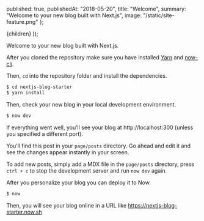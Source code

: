 
  published: true,
  publishedAt: "2018-05-20",
  title: "Welcome",
  summary: "Welcome to your new blog built with Next.js",
  image: "/static/site-feature.png"
};

  <BlogPost path={router.pathname} meta={meta}>
    {children}
  </BlogPost>
));

Welcome to your new blog built with Next.js.

After you cloned the repository make sure you have installed [Yarn](https://yarnpkg.com/en/) and [now-cli](https://github.com/zeit/now-cli).

Then, `cd` into the repository folder and install the dependencies.

```bash
$ cd nextjs-blog-starter
$ yarn install
```

Then, check your new blog in your local development environment.

```bash
$ now dev
```

If everything went well, you&rsquo;ll see your blog at http://localhost:300 (unless you specified a different port).

You&rsquo;ll find this post in your `page/posts` directory. Go ahead and edit it and see the changes appear instantly in your screen.

To add new posts, simply add a MDX file in the `page/posts` directory, press `ctrl + c` to stop the development server and run `now dev` again.

After you personalize your blog you can deploy it to Now.

```bash
$ now
```

Then, you will see your blog online in a URL like https://nextjs-blog-starter.now.sh
